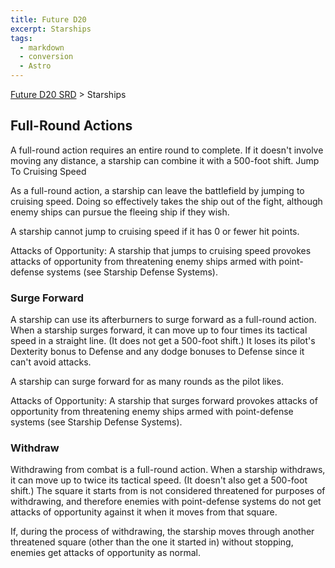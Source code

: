 ```yaml
---
title: Future D20
excerpt: Starships
tags:
  - markdown
  - conversion
  - Astro
---
```






[Future D20 SRD]( / ) > Starships




## Full-Round Actions


A full-round action requires an entire round to complete. If it doesn't involve moving any distance, a starship can combine it with a 500-foot shift.
Jump To Cruising Speed


As a full-round action, a starship can leave the battlefield by jumping to cruising speed. Doing so effectively takes the ship out of the fight, although enemy ships can pursue the fleeing ship if they wish.


A starship cannot jump to cruising speed if it has 0 or fewer hit points.


Attacks of Opportunity: A starship that jumps to cruising speed provokes attacks of opportunity from threatening enemy ships armed with point-defense systems (see Starship Defense Systems).


### Surge Forward


A starship can use its afterburners to surge forward as a full-round action. When a starship surges forward, it can move up to four times its tactical speed in a straight line. (It does not get a 500-foot shift.) It loses its pilot's Dexterity bonus to Defense and any dodge bonuses to Defense since it can't avoid
attacks.


A starship can surge forward for as many rounds as the pilot likes.


Attacks of Opportunity: A starship that surges forward provokes attacks of opportunity from threatening enemy ships armed with point-defense systems (see Starship Defense Systems).


### Withdraw


Withdrawing from combat is a full-round action. When a starship withdraws, it can move up to twice its tactical speed. (It doesn't also get a 500-foot shift.) The square it starts from is not considered threatened for purposes of withdrawing, and therefore enemies with point-defense systems do not get attacks of opportunity against it when it moves from that square.


If, during the process of withdrawing, the starship moves through another threatened square (other than the one it started in) without stopping, enemies get attacks of opportunity as normal.



